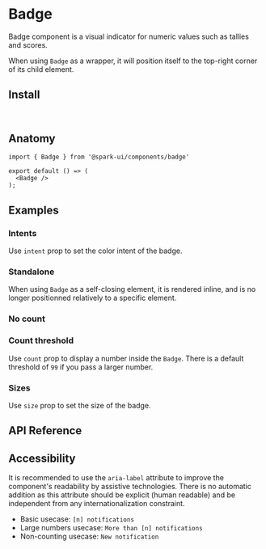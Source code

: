 
<Meta of={stories} />

# Badge

Badge component is a visual indicator for numeric values such as tallies and scores.

When using `Badge` as a wrapper, it will position itself to the top-right corner of its child element.

<Canvas of={stories.Default} />

## Install

```sh
npm install @spark-ui/components
```

## Anatomy

```tsx
import { Badge } from '@spark-ui/components/badge'

export default () => (
  <Badge />
);
```

## Examples

### Intents

Use `intent` prop to set the color intent of the badge.

<Canvas of={stories.Intents} />

### Standalone

When using `Badge` as a self-closing element, it is rendered inline, and is no longer positionned relatively to a specific element.

<Canvas of={stories.Standalone} />

### No count

<Canvas of={stories.NoCount} />

### Count threshold

Use `count` prop to display a number inside the `Badge`. There is a default threshold of `99` if you pass a larger number.

<Canvas of={stories.CountThreshold} />

### Sizes

Use `size` prop to set the size of the badge.

<Canvas of={stories.Sizes} />

## API Reference

<ArgTypes of={Badge} />

## Accessibility

<A11yReport of="badge" />

It is recommended to use the `aria-label` attribute to improve the component's readability by assistive technologies. There is no automatic addition as this attribute should be explicit (human readable) and be independent from any internationalization constraint.

- Basic usecase: `[n] notifications`
- Large numbers usecase: `More than [n] notifications`
- Non-counting usecase: `New notification`

